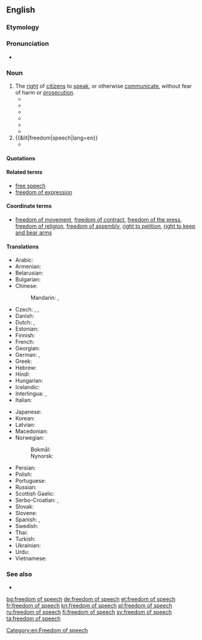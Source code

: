 ==English==
{{wikipedia}}
{{wikinews|Category:Free speech}}
{{commons|Category:Freedom of speech}}
{{wikiquote|Freedom of speech}}

===Etymology===
{{rfe|lang=en}}

===Pronunciation===
* {{audio-pron|en-us-freedom_of_speech.ogg|ipa=/fɹiː.dəm.əv.spiːtʃ/|lang=en|country=us|dial=Midland American English}}

===Noun===
{{en-noun|head=[[freedom]] [[of]] [[speech]]|-}}

# The [[right]] of [[citizen]]s to [[speak]], or otherwise [[communicate]], without fear of harm or [[prosecution]].
#* {{quote-book|year=1720|author={{w|John Trenchard (writer)|John Trenchard}} and {{w|Thomas Gordon (writer)|Thomas Gordon}}|title={{w|Cato's Letters}}|publisher=|url=|isbn=|page=Letter Number 15, ''Of Freedom of Speech, That the Same is inseparable from Publick Liberty''|passage=All Ministers ... who were Oppressors, or intended to be Oppressors, have been loud in their Complaints against '''Freedom of Speech''', and the License of the Press; and always restrained, or endeavored to restrain, both.}}
#* {{quote-book
|author={{w|Frank Murphy}}
|title={{w|Thornhill v. Alabama}}
|publisher={{w|Supreme Court of the United States}}
|year=1940|passage=The '''freedom of speech''' and of the press, which are secured by the First Amendment against abridgment by the United States, are among the fundamental personal rights and liberties which are secured to all persons by the Fourteenth Amendment against abridgment by a state. The safeguarding of these rights to the ends that men may speak as they think on matters vital to them and that falsehoods may be exposed through the processes of education and discussion is essential to free government. Those who won our independence had confidence in the power of free and fearless reasoning and communication of ideas to discover and spread political and economic truth.|page={{w|Case citation|310 U.S. 88 }}
}}
#* {{quote-book|year=1969|author={{w|Abe Fortas}}|title={{w|Tinker v. Des Moines Independent Community School District}}|publisher={{w|Supreme Court of the United States}}|url=|isbn=|page={{ussc|393|503|1969}}|passage=First Amendment rights, applied in light of the special characteristics of the school environment, are available to teachers and students. It can hardly be argued that either students or teachers shed their constitutional rights to '''freedom of speech''' or expression at the schoolhouse gate.}}
#* {{quote-book|year=1997|author={{w|Wendy Grossman}}|title={{w|Net.wars}}|publisher={{w|New York University Press}}|url=|isbn=0814731031|page=90|passage=One question that remains is at what point an individual Net poster has the right to assume prerogatives that have traditionally been only the province of journalists and news-gathering organizations. When the Pentagon Papers landed on the doorstep of ''The New York Times'', the newspaper was able to publish under the First Amendment's guarantees of '''freedom of speech''', and to make a strong argument in court that publication was in the public interest. ... the amplification inherent in the combination of the Net's high-speed communications and the size of the available population has greatly changed the balance of power.}}
#* {{quote-book|year=2003|author=Mike Godwin|authorlink=w:Mike Godwin|title={{w|Cyber Rights}}|publisher=The MIT Press|url=|isbn=0262571684|page=2|passage=The term ''free speech'', which appears in this book's subtitle as well as in its text, is used more or less interchangeably with ''freedom of the press'', '''''freedom of speech''''', and ''freedom of expression'' to refer to all of the expressive rights guaranteed by the forty-five words of the First Amendment, as interpreted by the U.S. courts.}}
#* {{quote-book  | last =Green  | first =David L.  | title =IQuote: Brilliance and Banter from the Internet Age  | publisher =Globe Pequot  | date =2007  | pages =113  | isbn = 1599211505|passage={{w|Mike Godwin}} (1994): Cyberspace may give '''freedom of speech''' more muscle than the First Amendment does. It may already have become literally impossible for a government to shut people up.}}
# {{&lit|freedom|speech|lang=en}}
#* {{quote-book|chapter=Of Simulation and Dissimulation|year=1625|title=The [[w:Essays (Francis Bacon)|essays]], or Counsels, civil & moral, with a table of the colours of good and evil. Whereunto is added The wisdome of the ancients, enlarged by the author|author=[[w:Francis Bacon|Francis Bacon]]|year_published=1680|passage=For to him that opens himself, Men will hardly shew themselves averse, but will (fair) let him go on, and turn their '''freedom of speech''' to freedom of thought. And therefore it is a good shrewd Proverb of the ''Spaniard, Tell a lye, and find a Troth''; as if there were no way of discovery, but by ''Simulation''.|url=http://books.google.com/books?id=xjQCAAAAQAAJ&pg=PA20&dq=%22freedom+of+speech%22&hl=en&sa=X&ei=zTI-T9zcDYnr0gHcx_HOBw&ved=0CNoBEOgBMBo#v=onepage&q=%22freedom%20of%20speech%22&f=false}}

====Quotations====
{{seemoreCites|lang=en}}

====Related terms====
* [[free speech]]
* [[freedom of expression]]

====Coordinate terms====
* [[freedom of movement]], [[freedom of contract]], [[freedom of the press]], [[freedom of religion]], [[freedom of assembly]], [[right to petition]], [[right to keep and bear arms]]

====Translations====
{{trans-top|right to speak without fear of harm}}
* Arabic: {{t|ar|حُرِّيَّة اَلتَّعْبِير|f|tr=ḥurriyyat at-taʿbīr}}
* Armenian: {{t|hy|խոսքի ազատություն}}
* Belarusian: {{t|be|свабода слова|f|tr=svabóda slóva}}
* Bulgarian: {{t|bg|свобода на слово|f|tr=svoboda na slovo}}
* Chinese:
*: Mandarin: {{t+|cmn|言論自由|sc=Hani}}, {{t|cmn|言论自由|tr=yánlùnzìyóu|sc=Hani}}
* Czech: {{t|cs|svoboda slova|f}}, {{t|cs|svoboda projevu|f}}, {{t|cs|svoboda vyjadřování|f}}
* Danish: {{t+|da|ytringsfrihed}}
* Dutch: {{t|nl|vrijheid van meningsuiting|f}}, {{t|nl|vrije meningsuiting|f}}
* Estonian: {{t+|et|sõnavabadus}}
* Finnish: {{t+|fi|sananvapaus}}
* French: {{t+|fr|liberté d'expression|f}}
* Georgian: {{t|ka|სიტყვის თავისუფლება}}
* German: {{t|de|freie Meinungsäußerung|f}}, {{t+|de|Redefreiheit|f}}
* Greek: {{t|el|ελευθερία έκφρασης|f}}
* Hebrew: {{t+|he|חופש הביטוי}}
* Hindi: {{t|hi|अभिव्यक्ति की स्वतंत्रता|tr=abhivyakti kī svatantratā}}
* Hungarian: {{t|hu|szólásszabadság}}
* Icelandic: {{t+|is|málfrelsi|n}}
* Interlingua: {{t|ia|libertate de parola}}, {{t|ia|libertate de expression}}
* Italian: {{t|it|libertà di parola|f}}
{{trans-mid}}
* Japanese: {{t|ja|言論の自由|tr=げんろんのじゆう, genron-no jiyū}} <!-- [[表現の自由]]?-->
* Korean: {{t|ko|표현의 자유|tr=pyohyeon jayu|sc=Hang}}
* Latvian: {{t|lv|vārda brīvība|f}}
* Macedonian: {{t|mk|слобода на говор|f|tr=sloboda na govor}}
* Norwegian:
*: Bokmål: {{t|nb|ytringsfrihet|m|f}}
*: Nynorsk: {{t|nn|ytringsfridom|m}}
* Persian: {{t|fa|آزادی بیان|tr=âzâdi-ye bayân}}
* Polish: {{t+|pl|wolność słowa|f}}
* Portuguese: {{t+|pt|liberdade de expressão|f}}
* Russian: {{t|ru|свобо́да сло́ва|f}}
* Scottish Gaelic: {{t|gd|saorsa cainnte|f}}
* Serbo-Croatian: {{t|sh|слобода говора|f|sc=Cyrl}}, {{t|sh|sloboda govora|f}}
* Slovak: {{t|sk|sloboda slova|f}}
* Slovene: {{t|sl|svoboda govora|f}}
* Spanish: {{t|es|libertad de palabra|f}}, {{t+|es|libertad de expresión|f}}
* Swedish: {{t+|sv|yttrandefrihet}}
* Thai: {{t|th|เสรีภาพในการพูด|tr=săyree pâap nai gaan pôot}}
* Turkish: {{t|tr|ifade özgürlüğü}}
* Ukrainian: {{t|uk|свобода слова|f|tr=svobóda slóva}}
* Urdu: {{t|ur|آزادی گفتار}}
* Vietnamese: {{t|vi|tự do ngôn luận}}
{{trans-bottom}}

===See also===
* {{projectlink|wikipedia}}

[[Category:en:Freedom of speech]]

[[bg:freedom of speech]]
[[de:freedom of speech]]
[[et:freedom of speech]]
[[fr:freedom of speech]]
[[kn:freedom of speech]]
[[pl:freedom of speech]]
[[ru:freedom of speech]]
[[fi:freedom of speech]]
[[sv:freedom of speech]]
[[ta:freedom of speech]]